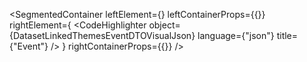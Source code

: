 
<SegmentedContainer
  leftElement={<DatasetLinkedThemesEventDTODesc />}
  leftContainerProps={{}}
  rightElement={
    <CodeHighlighter
      object={DatasetLinkedThemesEventDTOVisualJson}
      language={"json"}
      title={"Event"}
    />
  }
  rightContainerProps={{}}
/>
